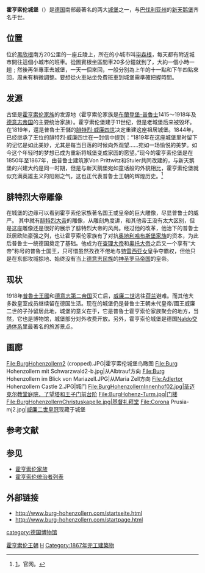 {{noteTA
|G1=DE
}}

{{copyedit|time=2013-04-21T14:42:50+00:00}}
{{Infobox military installation
| name           = 霍亨索伦城堡<br>Hohenzollern Castle
| native_name    = Burg Hohenzollern
| location       = {{convert|50|km|mi|sp=us}} [[斯图加特|斯图加特]]南边<br/>{{GER}}[[巴登-符腾堡州|巴登-符腾堡州]]
| image          = Burg Hohenzollern ak.jpg
| image_size     = 300px
| caption        = 霍亨索伦城堡
| coordinates    = {{Coord|48|19|23.5|N|8|58|3.8|E|region:DE-BW_type:landmark|display=inline,title}}
| map_type       = Germany
| map_size       = 200
| type           = 城堡
| built          = 第一次城堡修建于1000年-1267年，第二次城堡修建于1850-1867
| builder        = Von Prittwitz<br>Stuler
| materials      = 
| height         = 
| used           = 
| condition      = 好
| owner          = 普鲁士霍亨索伦家族
| open_to_public = 部分开放
}}
'''霍亨索伦城堡'''（{{lang-de|Burg Hohenzollern}}）是[[德国|德国]]南部最著名的两大[[城堡|城堡]]之一，与[[巴伐利亚州|巴伐利亚州]]的[[新天鹅堡|新天鹅堡]]齐名于世。

== 位置 ==
位於[[黑欣根|黑欣根]]南方20公里的一座丘陵上，所在的小城市叫[[毕森根|毕森根]]，每天都有附近城市開往這個小城市的班車。從圖賓根坐區間車20多分鐘就到了，大約一個小時一趟﹔然後再坐專車去城堡，一天一個來回，一般分別為上午的十一點和下午四點來回，周末有稍微調整。要想從火車站坐免費班車到城堡需準確把握時間。

== 发源 ==
古堡是[[霍亨索伦家族|霍亨索伦家族]]的发源地（霍亨索伦家族是[[布蘭登堡-普魯士|布蘭登堡-普魯士]]1415～1918年及[[德意志帝国|德意志帝国]]的主要统治家族）。霍亨索伦堡建于11世纪，但是老城堡后来被毁坏。在1819年，還是普魯士王儲的[[腓特烈·威廉四世|腓特烈·威廉四世]]决定重建这座祖居城堡。1844年，已经继承了王位的腓特烈·威廉四世在一封信中提到：“1819年在这座城堡里时留下的记忆是如此美妙，尤其是每当日落的时候向外观望……宛如一场愉悦的美梦。如今这个年轻时的梦想已成为重新将城堡变成家园的愿望。”现今的霍亨索伦堡是在1850年至1867年，由普鲁士建筑家Von Prittwitz和Stuler共同改建的，与新天鹅堡的兴建大约是同一时期，但是与新天鹅堡宛如童话般的外貌相比，霍亨索伦堡就似充满英雄主义的阳刚之气，这也正代表普鲁士王朝的辉煌历史。<ref>[http://www.burg-hohenzollern.com/Welcome.html]，官网。</ref>

== 腓特烈大帝雕像 ==
在城堡的边缘可以看到霍亨索伦家族著名国王或皇帝的巨大雕像，尽显普鲁士的威严。
其中就有[[腓特烈大帝|腓特烈大帝]]的雕像，从雕刻角度讲，和其他帝王没有太大区别，但是这座雕像还是很好的展示了腓特烈大帝的风尚。经过他的改革，他治下的普鲁士跃居欧陆豪强之列，也让霍亨索伦家族有了对抗[[奥地利|奥地利]][[哈布斯堡家族|哈布斯堡家族]]的资本，为此后普鲁士一统德国奠定了基础。他成为在[[查理大帝|查理大帝]]和[[奥托大帝|奥托大帝]]之后又一个享有“大帝”称号的普魯士国王，只可惜虽然孜孜不倦地与[[特雷西亚女皇|特雷西亚女皇]]争夺霸权，但他只是在东部攻城掠地、始终没有当上[[德意志民族|德意志民族]]的[[神圣罗马帝国|神圣罗马帝国]]的皇帝。

== 现状 ==
1918年[[普魯士王國|普魯士王國]]和[[德意志第二帝国|德意志第二帝国]]灭亡后，[[威廉二世_(德國)|威廉二世]]逃往[[荷兰|荷兰]]避难。而其他大多数皇室成员继续留在德国生活。现在的城堡仍是普鲁士王朝末代皇帝/國王威廉二世的子孙留居此地，城堡的意义在于，它是普鲁士霍亨索伦家族聚会的地方，当然，它也是博物馆，城堡部分对外收费开放。另外，霍亨索伦城堡是德国[[Naldo交通体系|Naldo交通体系]]里最著名的旅游景点。

== 画廊 ==
<gallery>
File:BurgHohenzollern2 (cropped).JPG|霍亨索伦城堡鸟瞰图
File:Burg Hohenzollern mit Schwarzwald2-b.jpg|从Albtrauf方向
File:Burg Hohenzollern im Blick von Mariazell.JPG|从Maria Zell方向
File:Adlertor Hohenzollern Castle 2.JPG|城门
File:BurgHohenzollernInnenhof02.jpg|圣迈克尔教堂庭院，了望塔和王子门前台阶
File:BurgHohenz-Turm.jpg|门楼
File:BurgHohenzollernChristuskapelle.jpg|基督礼拜堂
File:Corona Prusia-mj2.jpg|[[威廉二世皇冠|威廉二世皇冠]]现藏于城堡
</gallery>

== 参考文献 ==
{{Reflist}}

== 参见 ==
* [[霍亨索伦家族|霍亨索伦家族]]
* [[霍亨索伦统治者列表|霍亨索伦统治者列表]]

== 外部链接 ==
* http://www.burg-hohenzollern.com/startseite.html{{de}}{{Dead link|date=2019年12月 |bot=InternetArchiveBot |fix-attempted=yes }}
* http://www.burg-hohenzollern.com/startpage.html{{en}}{{Dead link|date=2019年12月 |bot=InternetArchiveBot |fix-attempted=yes }}

[[Category:霍亨索伦王朝|]]
[[Category:德國城堡|H]]
[[category:德国博物馆|category:德国博物馆]]
[[Category:1867年完工建築物|Category:1867年完工建築物]]